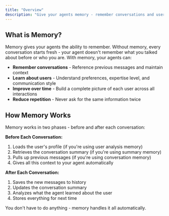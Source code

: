 ```yaml
---
title: "Overview"
description: "Give your agents memory - remember conversations and users"
---
```


## What is Memory?

Memory gives your agents the ability to remember. Without memory, every conversation starts fresh - your agent doesn't remember what you talked about before or who you are. With memory, your agents can:

- **Remember conversations** - Reference previous messages and maintain context
- **Learn about users** - Understand preferences, expertise level, and communication style
- **Improve over time** - Build a complete picture of each user across all interactions
- **Reduce repetition** - Never ask for the same information twice

## How Memory Works

Memory works in two phases - before and after each conversation:

**Before Each Conversation:**
1. Loads the user's profile (if you're using user analysis memory)
2. Retrieves the conversation summary (if you're using summary memory)
3. Pulls up previous messages (if you're using conversation memory)
4. Gives all this context to your agent automatically

**After Each Conversation:**
1. Saves the new messages to history
2. Updates the conversation summary
3. Analyzes what the agent learned about the user
4. Stores everything for next time

You don't have to do anything - memory handles it all automatically.
